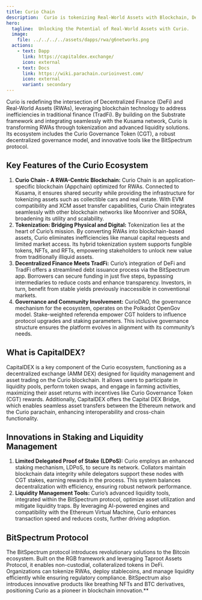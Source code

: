 ```yaml
---
title: Curio Chain
description:  Curio is tokenizing Real-World Assets with Blockchain, DeFi integration, advanced staking, and innovative governance on Polkadot.
hero:
  tagline:  Unlocking the Potential of Real-World Assets with Curio.
  image: 
    file: ../../../../assets/dapps/rwa/g6networks.png
  actions:
    - text: Dapp
      link: https://capitaldex.exchange/
      icon: external
    - text: Docs
      link: https://wiki.parachain.curioinvest.com/
      icon: external
      variant: secondary
---
```



Curio is redefining the intersection of Decentralized Finance (DeFi) and Real-World Assets (RWAs), leveraging blockchain technology to address inefficiencies in traditional finance (TradFi). By building on the Substrate framework and integrating seamlessly with the Kusama network, Curio is transforming RWAs through tokenization and advanced liquidity solutions. Its ecosystem includes the Curio Governance Token (CGT), a robust decentralized governance model, and innovative tools like the BitSpectrum protocol.

## Key Features of the Curio Ecosystem
1. **Curio Chain - A RWA-Centric Blockchain:** Curio Chain is an application-specific blockchain (Appchain) optimized for RWAs. Connected to Kusama, it ensures shared security while providing the infrastructure for tokenizing assets such as collectible cars and real estate. With EVM compatibility and XCM asset transfer capabilities, Curio Chain integrates seamlessly with other blockchain networks like Moonriver and SORA, broadening its utility and scalability.
2. **Tokenization: Bridging Physical and Digital:** Tokenization lies at the heart of Curio’s mission. By converting RWAs into blockchain-based assets, Curio eliminates inefficiencies like manual capital requests and limited market access. Its hybrid tokenization system supports fungible tokens, NFTs, and RFTs, empowering stakeholders to unlock new value from traditionally illiquid assets.
3. **Decentralized Finance Meets TradFi:** Curio’s integration of DeFi and TradFi offers a streamlined debt issuance process via the BitSpectrum app. Borrowers can secure funding in just five steps, bypassing intermediaries to reduce costs and enhance transparency. Investors, in turn, benefit from stable yields previously inaccessible in conventional markets.
4. **Governance and Community Involvement:** CurioDAO, the governance mechanism for the ecosystem, operates on the Polkadot OpenGov model. Stake-weighted referenda empower CGT holders to influence protocol upgrades and staking parameters. This inclusive governance structure ensures the platform evolves in alignment with its community’s needs.

## What is CapitalDEX?
CapitalDEX is a key component of the Curio ecosystem, functioning as a decentralized exchange (AMM DEX) designed for liquidity management and asset trading on the Curio blockchain. 
It allows users to participate in liquidity pools, perform token swaps, and engage in farming activities, maximizing their asset returns with incentives like Curio Governance Token (CGT) rewards. 
Additionally, CapitalDEX offers the Capital DEX Bridge, which enables seamless asset transfers between the Ethereum network and the Curio parachain, enhancing interoperability and cross-chain functionality.

## Innovations in Staking and Liquidity Management
1. **Limited Delegated Proof of Stake (LDPoS):** Curio employs an enhanced staking mechanism, LDPoS, to secure its network. Collators maintain blockchain data integrity while delegators support these nodes with CGT stakes, earning rewards in the process. This system balances decentralization with efficiency, ensuring robust network performance.
2. **Liquidity Management Tools:** Curio’s advanced liquidity tools, integrated within the BitSpectrum protocol, optimize asset utilization and mitigate liquidity traps. By leveraging AI-powered engines and compatibility with the Ethereum Virtual Machine, Curio enhances transaction speed and reduces costs, further driving adoption.

## BitSpectrum Protocol
The BitSpectrum protocol introduces revolutionary solutions to the Bitcoin ecosystem. Built on the RGB framework and leveraging Taproot Assets Protocol, it enables non-custodial, collateralized tokens in DeFi. Organizations can tokenize RWAs, deploy stablecoins, and manage liquidity efficiently while ensuring regulatory compliance. BitSpectrum also introduces innovative products like breathing NFTs and BTC derivatives, positioning Curio as a pioneer in blockchain innovation.**
